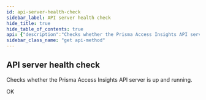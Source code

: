 ```yaml
---
id: api-server-health-check
sidebar_label: API server health check
hide_title: true
hide_table_of_contents: true
api: {"description":"Checks whether the Prisma Access Insights API server is up and running.\n","operationId":"get-api-sase-resource-v1.0-health","responses":{"200":{"description":"OK"}},"tags":["APIServerStatus"],"method":"get","path":"/api/sase/resource/v1.0/health","servers":[{"url":"https://pa-us.api.prismaaccess.com"}],"info":{"contact":{},"description":"Perform server health checks.\n","title":"API Server Status","version":"1.0"},"postman":{"name":"API server health check","description":{"content":"Checks whether the Prisma Access Insights API server is up and running.\n","type":"text/plain"},"url":{"path":["api","sase","resource","v1.0","health"],"host":["{{baseUrl}}"],"query":[],"variable":[]},"method":"GET"}}
sidebar_class_name: "get api-method"
---
```



## API server health check



Checks whether the Prisma Access Insights API server is up and running.


<div><Tabs><TabItem label={"200"} value={"200"}><div>

OK

</div><div></div></TabItem></Tabs></div>
      